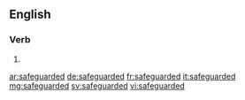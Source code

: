 {{also|safe-guarded}}
==English==

===Verb===
{{head|en|verb form}}

# {{en-past of|safeguard}}

[[ar:safeguarded]]
[[de:safeguarded]]
[[fr:safeguarded]]
[[it:safeguarded]]
[[mg:safeguarded]]
[[sv:safeguarded]]
[[vi:safeguarded]]